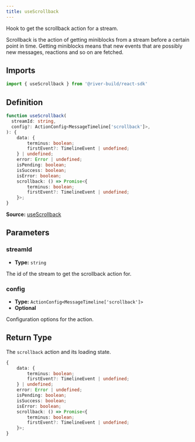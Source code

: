 ```yaml
---
title: useScrollback
---
```

Hook to get the scrollback action for a stream.

Scrollback is the action of getting miniblocks from a stream before a certain point in time. Getting miniblocks means that new events that are possibly new messages, reactions and so on are fetched.

## Imports

```ts
import { useScrollback } from '@river-build/react-sdk'
```

## Definition

```ts
function useScrollback(
  streamId: string,
  config?: ActionConfig<MessageTimeline['scrollback']>,
): {
    data: {
        terminus: boolean;
        firstEvent?: TimelineEvent | undefined;
    } | undefined;
    error: Error | undefined;
    isPending: boolean;
    isSuccess: boolean;
    isError: boolean;
    scrollback: () => Promise<{
        terminus: boolean;
        firstEvent?: TimelineEvent | undefined;
    }>;
}
```

**Source:** [useScrollback](https://github.com/river-build/river/blob/main/packages/react-sdk/src/useScrollback.ts)

## Parameters

### streamId

- **Type:** `string`

The id of the stream to get the scrollback action for.

### config

- **Type:** `ActionConfig<MessageTimeline['scrollback']>`
- **Optional**

Configuration options for the action.

## Return Type

The `scrollback` action and its loading state.

```ts
{
    data: {
        terminus: boolean;
        firstEvent?: TimelineEvent | undefined;
    } | undefined;
    error: Error | undefined;
    isPending: boolean;
    isSuccess: boolean;
    isError: boolean;
    scrollback: () => Promise<{
        terminus: boolean;
        firstEvent?: TimelineEvent | undefined;
    }>;
}
```
